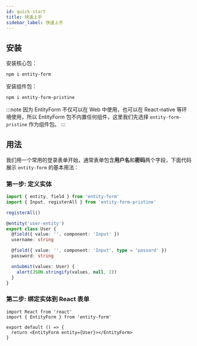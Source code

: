 ```yaml
---
id: quick-start
title: 快速上手
sidebar_label: 快速上手
---
```



## 安装

安装核心包：

```bash npm2yarn
npm i entity-form
```

安装组件包：

```bash npm2yarn
npm i entity-form-pristine
```

:::note
因为 EntityForm 不仅可以在 Web 中使用，也可以在 React-native 等环境使用，所以 EntityForm 包不内置任何组件，这里我们先选择 `entity-form-pristine` 作为组件包。
:::

## 用法

我们用一个常用的登录表单开始，通常表单包含**用户名**和**密码**两个字段，下面代码展示 `entity-form` 的基本用法：

### 第一步: 定义实体

```ts title="user-entity.ts"
import { entity, field } from 'entity-form'
import { Input, registerAll } from 'entity-form-pristine'

registerAll()

@entity('user-entity')
export class User {
  @field({ value: '', component: 'Input' })
  username: string

  @field({ value: '', component: 'Input', type = 'passord' })
  password: string

  onSubmit(values: User) {
    alert(JSON.stringify(values, null, 2))
  }
}
```

### 第二步: 绑定实体到 React 表单

```tsx
import React from 'react'
import { EntityForm } from 'entity-form'

export default () => {
  return <EntityForm entity={User}></EntityForm>
}
```

<QuickStartExample />
